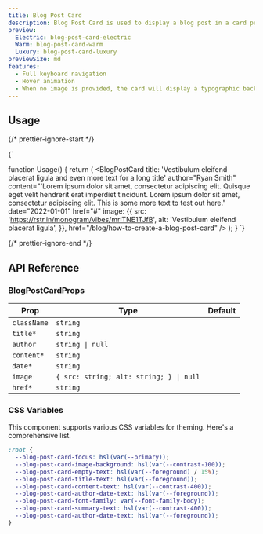 ```yaml
---
title: Blog Post Card
description: Blog Post Card is used to display a blog post in a card preview.
preview:
  Electric: blog-post-card-electric
  Warm: blog-post-card-warm
  Luxury: blog-post-card-luxury
previewSize: md
features:
  - Full keyboard navigation
  - Hover animation
  - When no image is provided, the card will display a typographic background with the title.
---
```


## Usage

{/* prettier-ignore-start */}

<CodeBlock lang="ts">{`

function Usage() {
    return (
      <BlogPostCard
        title: 'Vestibulum eleifend placerat ligula and even more text for a long title'
        author="Ryan Smith"
        content="'Lorem ipsum dolor sit amet, consectetur adipiscing elit. Quisque eget velit hendrerit erat imperdiet tincidunt. Lorem ipsum dolor sit amet, consectetur adipiscing elit. This is some more text to test out here."
        date="2022-01-01"
        href="#"
        image: {{
          src: 'https://rstr.in/monogram/vibes/mrlTNE1TJfB',
          alt: 'Vestibulum eleifend placerat ligula',
        }},
        href="/blog/how-to-create-a-blog-post-card"
      />
    );
}
`}
</CodeBlock>

{/* prettier-ignore-end */}

## API Reference

### BlogPostCardProps

| Prop        | Type                                    | Default |
| ----------- | --------------------------------------- | ------- |
| `className` | `string`                                |         |
| `title*`    | `string`                                |         |
| `author`    | `string \| null`                        |         |
| `content*`  | `string`                                |         |
| `date*`     | `string`                                |         |
| `image`     | `{ src: string; alt: string; } \| null` |         |
| `href*`     | `string`                                |         |

### CSS Variables

This component supports various CSS variables for theming. Here's a comprehensive list.

```css
:root {
  --blog-post-card-focus: hsl(var(--primary));
  --blog-post-card-image-background: hsl(var(--contrast-100));
  --blog-post-card-empty-text: hsl(var(--foreground) / 15%);
  --blog-post-card-title-text: hsl(var(--foreground));
  --blog-post-card-content-text: hsl(var(--contrast-400));
  --blog-post-card-author-date-text: hsl(var(--foreground));
  --blog-post-card-font-family: var(--font-family-body);
  --blog-post-card-summary-text: hsl(var(--contrast-400));
  --blog-post-card-author-date-text: hsl(var(--foreground));
}
```
